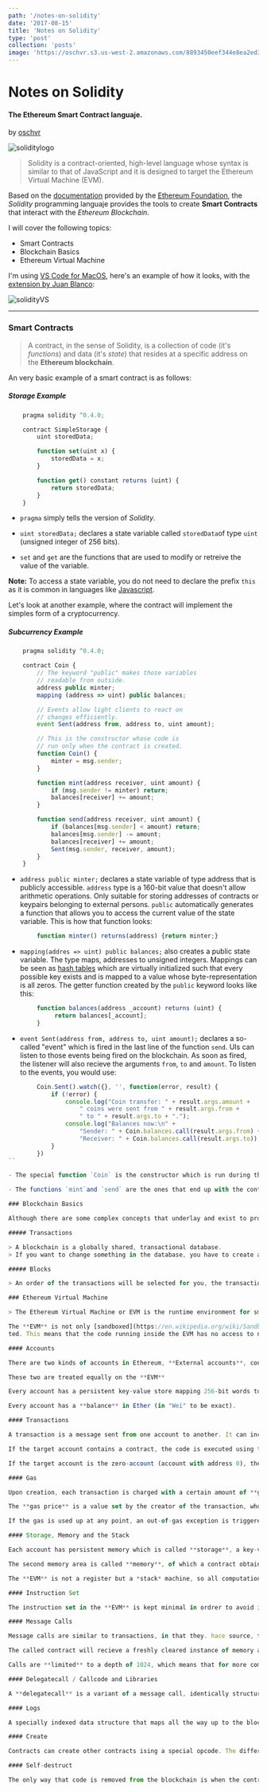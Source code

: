 ```yaml
---
path: '/notes-on-solidity'
date: '2017-08-15'
title: 'Notes on Solidity'
type: 'post'
collection: 'posts'
image: 'https://oschvr.s3.us-west-2.amazonaws.com/8893450eef344e8ea2ed3e0d413ee7f8.jpg'
---
```


# Notes on Solidity

#### The Ethereum Smart Contract languaje.

by [oschvr](http://twitter.com/oschvr)

![soliditylogo](https://oschvr.s3.us-west-2.amazonaws.com/0116e2bcd20d4e93be1dde5c33928a7c.svg)

> Solidity is a contract-oriented, high-level language whose syntax is similar to that of JavaScript and it is designed to target the Ethereum Virtual Machine (EVM).

Based on the [documentation](http://solidity.readthedocs.io/en/develop/index.html) provided by the [Ethereum Foundation](http://ethereum.org), the _Solidity_ programming languaje provides the tools to create **Smart Contracts** that interact with the _Ethereum Blockchain_.

I will cover the following topics:

- Smart Contracts
- Blockchain Basics
- Ethereum Virtual Machine

I'm using [VS Code for MacOS](https://code.visualstudio.com/), here's an example of how it looks, with the [extension by Juan Blanco](http://juan.blanco.ws/solidity-contracts-in-visual-studio-code/):

![solidityVS](https://oschvr.s3.us-west-2.amazonaws.com/4748e60ed25e445cb49a5d4f85a14424.png)

---

### Smart Contracts

> A contract, in the sense of Solidity, is a collection of code (it's _functions_) and data (it's _state_) that resides at a specific address on the **Ethereum blockchain**.

An very basic example of a smart contract is as follows:

##### Storage Example

```js
	pragma solidity ^0.4.0;

	contract SimpleStorage {
   	 	uint storedData;

    	function set(uint x) {
        	storedData = x;
    	}

    	function get() constant returns (uint) {
        	return storedData;
    	}
	}
```

- `pragma` simply tells the version of _Solidity_.

- `uint storedData;` declares a state variable called `storedData`of type `uint` (unsigned integer of 256 bits).

- `set` and `get` are the functions that are used to modify or retreive the value of the variable.

**Note:** To access a state variable, you do not need to declare the prefix `this` as it is common in languages like [Javascript](https://developer.mozilla.org/en-US/docs/Web/JavaScript/Reference/Operators/this).

Let's look at another example, where the contract will implement the simples form of a cryptocurrency.

##### Subcurrency Example

```js
	pragma solidity ^0.4.0;

	contract Coin {
	    // The keyword "public" makes those variables
	    // readable from outside.
	    address public minter;
	    mapping (address => uint) public balances;

	    // Events allow light clients to react on
	    // changes efficiently.
	    event Sent(address from, address to, uint amount);

	    // This is the constructor whose code is
	    // run only when the contract is created.
	    function Coin() {
	        minter = msg.sender;
	    }

	    function mint(address receiver, uint amount) {
	        if (msg.sender != minter) return;
	        balances[receiver] += amount;
	    }

	    function send(address receiver, uint amount) {
	        if (balances[msg.sender] < amount) return;
	        balances[msg.sender] -= amount;
	        balances[receiver] += amount;
	        Sent(msg.sender, receiver, amount);
	    }
	}
```

- `address public minter;` declares a state variable of type address that is publicly accessible. `address` type is a 160-bit value that doesn't allow arithmetic operations. Only suitable for storing addresses of contracts or keypairs belonging to external persons. `public` automatically generates a function that allows you to access the current value of the state variable. This is how that function looks:

```js
		function minter() returns(address) {return minter;}
```

- `mapping(addres => uint) public balances;` also creates a public state variable. The type maps, addresses to unsigned integers. Mappings can be seen as [hash tables](https://en.wikipedia.org/wiki/Hash_table) which are virtually initialized such that every possible key exists and is mapped to a value whose byte-representation is all zeros. The getter function created by the `public` keyword looks like this:

```js
	    function balances(address _account) returns (uint) {
	         return balances[_account];
	    }
```

- `event Sent(address from, address to, uint amount);` declares a so-called "event" which is fired in the last line of the function `send`. UIs can listen to those events being fired on the blockchain. As soon as fired, the listener will also recieve the arguments `from`, `to` and `amount`. To listen to the events, you would use:

```js
		Coin.Sent().watch({}, '', function(error, result) {
		    if (!error) {
		        console.log("Coin transfer: " + result.args.amount +
		            " coins were sent from " + result.args.from +
		            " to " + result.args.to + ".");
		        console.log("Balances now:\n" +
		            "Sender: " + Coin.balances.call(result.args.from) +
		            "Receiver: " + Coin.balances.call(result.args.to));
		    }
		})
``

- The special function `Coin` is the constructor which is run during the creation of the contract. Cannot be called afterwards. It permanently stores the address of the creator: `msg`(together with `tx` and `block`) is a global variable that contains properties which allow access to the blockchain. `msg.sender` is always the address where the current (external) function call came from.

- The functions `mint`and `send` are the ones that end up with the contract and can be called by users and other contracts. If `mint` is called by anyone but the creator, nothing will happen. On the other hand, `send` can be called by anyone (that already has some of these coins) to send coins to anyone else.

### Blockchain Basics

Although there are some complex concepts that underlay and exist to provide a set of features and promises ([hashing](https://en.wikipedia.org/wiki/Cryptographic_hash_function),[elliptic-curve cryptography](https://en.wikipedia.org/wiki/Elliptic_curve_cryptography),[mining](https://en.wikipedia.org/wiki/Cryptocurrency#Proof-of-work_schemes),[p2p networks](https://en.wikipedia.org/wiki/Peer-to-peer)), we accept them as given and not worry further to create *smart contracts*. There are only to concepts to understant in a very basic sense:

##### Transactions

> A blockchain is a globally shared, transactional database.
> If you want to change something in the database, you have to create a so-called transaction which has to be accepted by all others.

##### Blocks

> An order of the transactions will be selected for you, the transactions will be bundled into what is called a “block” and then they will be executed and distributed among all participating nodes.

### Ethereum Virtual Machine

> The Ethereum Virtual Machine or EVM is the runtime environment for smart contracts in Ethereum.

The **EVM** is not only [sandboxed](https://en.wikipedia.org/wiki/Sandbox_(computer_security)), but completely isola
ted. This means that the code running inside the EVM has no access to network, filesystems or other processes.

#### Accounts

There are two kinds of accounts in Ethereum, **External accounts**, controlled by public-private keypairs (i.e. humans), and **contract accounts**, controlled by the code stored together with the account.

These two are treated equally on the **EVM**

Every account has a persistent key-value store mapping 256-bit words to 256-bit words called **storage**.

Every account has a **balance** in Ether (in "Wei" to be exact).

#### Transactions

A transaction is a message sent from one account to another. It can include binary data (its payload) and Ether.

If the target account contains a contract, the code is executed using the paylod provided as input data.

If the target account is the zero-account (account with address 0), the transaction creates a **new contract**.

#### Gas

Upon creation, each transaction is charged with a certain amount of **gas**, whose purpose is to limit the amount of work needed to execute the transaction and to pay for this execution. While the **EVM** executes the transaction, the gas is gradually depleted.

The **gas price** is a value set by the creator of the transaction, who has to pay `gas_price * gas` up front formo the sending account. If some gas is left after the execution, it is refunded in the same way.

If the gas is used up at any point, an out-of-gas exception is triggered, which reverts all modifications made to the state in the current call frame.

#### Storage, Memory and the Stack

Each account has persistent memory which is called **storage**, a key-value store mapping 256-bit words to 256-bit words. It's costly to read and even more so, to modify storage. A contract cannot read nor write to any storage.

The second memory area is called **memory**, of which a contract obtains a freshly cleared instance for each message call. Reads are limited to a width of 256bits, while writes can be either 8bits or 256 bits wide. Memory is expanded by a word(256-bit), when accessing a previously untouched memory word. At the time of expansion, the cost in gas must be paid. Memory is more costly the larger it grows (it scales quadratically).

The **EVM** is not a register but a *stack* machine, so all computations are performed on an are called **stack**. Max size of 1024 elements and contains words of 256 bits.

#### Instruction Set

The instruction set in the **EVM** is kept minimal in ordrer to avoid incorrect implementations that can cause consensus problems. All instructions operate on a 256-bit word basis. Arithmetic, bit, logical and comparison operations are present. Conditional and unconditional jumps are possible.

#### Message Calls

Message calls are similar to transactions, in that they. hace source, target, data payload, Ether, gas and return data.

The called contract will recieve a freshly cleared instance of memory and has access to the call payload, provided in an area called **calldata**

Calls are **limited** to a depth of 1024, which means that for more complex operations, loops are preferred over recursive calls.

#### Delegatecall / Callcode and Libraries

A **delegatecall** is a variant of a message call, identically structured, but that doesnt change the values.

#### Logs

A specially indexed data structure that maps all the way up to the block, that can be possibly stored, is called **logs**.

#### Create

Contracts can create other contracts ising a special opcode. The difference with a normal message call is that the payload is executed and the result stored as code and the caller/creator recieves the address of the new contract.

#### Self-destruct

The only way that code is removed from the blockchain is when the contract calls `selfdestruct` operation.
```
